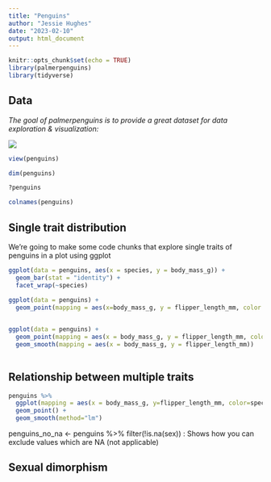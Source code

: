 ```yaml
---
title: "Penguins"
author: "Jessie Hughes"
date: "2023-02-10"
output: html_document
---
```


```r
knitr::opts_chunk$set(echo = TRUE)
library(palmerpenguins)
library(tidyverse)
```

## Data
*The goal of palmerpenguins is to provide a great dataset for data exploration & visualization:*

![](https://global.discourse-cdn.com/standard14/uploads/fudiabetes/original/2X/3/3d1747df3b46352e41fc585ab71698b51c772d2c.jpg)
```R
view(penguins)
```

```R
dim(penguins)
```

```R
?penguins
```

```R
colnames(penguins)
```
## Single trait distribution
We're going to make some code chunks that explore single traits of penguins in a plot using ggplot

```R
ggplot(data = penguins, aes(x = species, y = body_mass_g)) +
  geom_bar(stat = "identity") +
  facet_wrap(~species)
```

```R
ggplot(data = penguins) +
  geom_point(mapping = aes(x=body_mass_g, y = flipper_length_mm, color = species)) 
  
```
```R
ggplot(data = penguins) +
  geom_point(mapping = aes(x = body_mass_g, y = flipper_length_mm, color = species)) +
  geom_smooth(mapping = aes(x = body_mass_g, y = flipper_length_mm))
  
```


## Relationship between multiple traits

```R
penguins %>%
  ggplot(mapping = aes(x = body_mass_g, y=flipper_length_mm, color=species)) +
  geom_point() +
  geom_smooth(method="lm")
```
penguins_no_na <- penguins %>% filter(!is.na(sex)) : Shows how you can exclude values which are NA (not applicable)


## Sexual dimorphism


